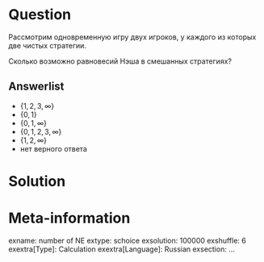 ```r
```

Question
========
Рассмотрим одновременную игру двух игроков, у каждого из которых две чистых стратегии. 

Сколько возможно равновесий Нэша в смешанных стратегиях?

Answerlist
----------
* $\{1, 2, 3, \infty \}$
* $\{0, 1\}$
* $\{0, 1, \infty \}$
* $\{0, 1, 2, 3, \infty \}$
* $\{1, 2, \infty \}$
* нет верного ответа 


Solution
========


Meta-information
================
exname: number of NE
extype: schoice
exsolution: 100000
exshuffle: 6
exextra[Type]: Calculation
exextra[Language]: Russian
exsection: ...
